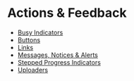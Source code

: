 # Actions & Feedback
- [Busy Indicators](./actions-and-feedback/busy-indicators)
- [Buttons](./actions-and-feedback/buttons)
- [Links](./actions-and-feedback/links)
- [Messages, Notices & Alerts](./actions-and-feedback/messages-notices-and-alerts)
- [Stepped Progress Indicators](./actions-and-feedback/stepped-progress-indicators)
- [Uploaders](./actions-and-feedback/uploaders)
